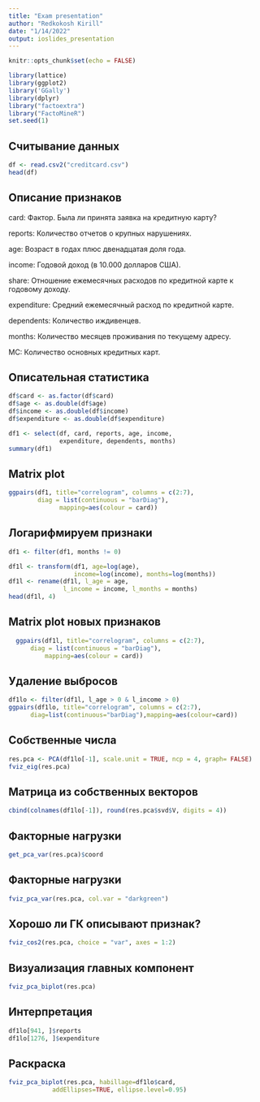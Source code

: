 ```yaml
---
title: "Exam presentation"
author: "Redkokosh Kirill"
date: "1/14/2022"
output: ioslides_presentation
---
```


```r
knitr::opts_chunk$set(echo = FALSE)
```

```r
library(lattice)
library(ggplot2)
library('GGally')
library(dplyr)
library("factoextra")
library("FactoMineR")
set.seed(1)
```

## Считывание данных

```r
df <- read.csv2("creditcard.csv")
head(df)
```

## Описание признаков

card: Фактор. Была ли принята заявка на кредитную карту?

reports: Количество отчетов о крупных нарушениях.

age: Возраст в годах плюс двенадцатая доля года.

income: Годовой доход (в 10.000 долларов США).

share: Отношение ежемесячных расходов по кредитной карте к годовому доходу.

expenditure: Средний ежемесячный расход по кредитной карте.

dependents: Количество иждивенцев.

months: Количество месяцев проживания по текущему адресу.

MC: Количество основных кредитных карт.

## Описательная статистика

```r
df$card <- as.factor(df$card)
df$age <- as.double(df$age)
df$income <- as.double(df$income)
df$expenditure <- as.double(df$expenditure)
```

```r
df1 <- select(df, card, reports, age, income, 
              expenditure, dependents, months)
summary(df1)
```

## Matrix plot

```r
ggpairs(df1, title="correlogram", columns = c(2:7),
        diag = list(continuous = "barDiag"), 
              mapping=aes(colour = card))
```

## Логарифмируем признаки

```r
df1 <- filter(df1, months != 0)
```

```r
df1l <- transform(df1, age=log(age), 
                  income=log(income), months=log(months))
df1l <- rename(df1l, l_age = age, 
               l_income = income, l_months = months)
head(df1l, 4)
```

## Matrix plot новых признаков

```r
  ggpairs(df1l, title="correlogram", columns = c(2:7),
      diag = list(continuous = "barDiag"), 
          mapping=aes(colour = card))
```

## Удаление выбросов

```r
df1lo <- filter(df1l, l_age > 0 & l_income > 0)
ggpairs(df1lo, title="correlogram", columns = c(2:7),
      diag=list(continuous="barDiag"),mapping=aes(colour=card))
```

## Собственные числа 

```r
res.pca <- PCA(df1lo[-1], scale.unit = TRUE, ncp = 4, graph= FALSE)
fviz_eig(res.pca)
```

## Матрица из собственных векторов 

```r
cbind(colnames(df1lo[-1]), round(res.pca$svd$V, digits = 4))
```

## Факторные нагрузки

```r
get_pca_var(res.pca)$coord
```

## Факторные нагрузки

```r
fviz_pca_var(res.pca, col.var = "darkgreen")
```

## Хорошо ли ГК описывают признак?

```r
fviz_cos2(res.pca, choice = "var", axes = 1:2)
```

## Визуализация главных компонент

```r
fviz_pca_biplot(res.pca)
```

## Интерпретация 

```r
df1lo[941, ]$reports
df1lo[1276, ]$expenditure
```

## Раскраска

```r
fviz_pca_biplot(res.pca, habillage=df1lo$card, 
            addEllipses=TRUE, ellipse.level=0.95)
```